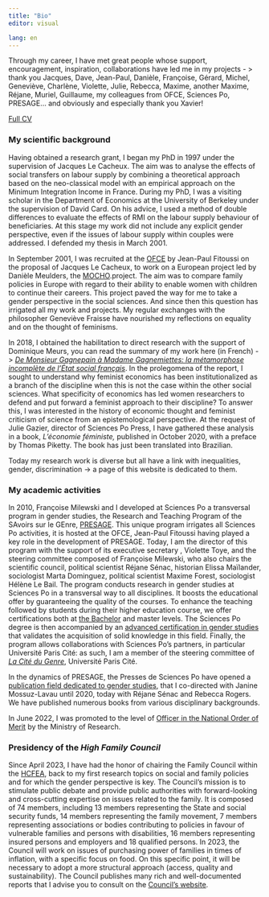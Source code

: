 ```yaml
---
title: "Bio"
editor: visual

lang: en
---
```


Through my career, I have met great people whose support, encouragement, inspiration, collaborations have led me in my projects - \> thank you Jacques, Dave, Jean-Paul, Danièle, Françoise, Gérard, Michel, Geneviève, Charlène, Violette, Julie, Rebecca, Maxime, another Maxime, Réjane, Muriel, Guillaume, my colleagues from OFCE, Sciences Po, PRESAGE... and obviously and especially thank you Xavier!

[Full CV](pdf/CV_2023_EN.pdf)

### My scientific background

Having obtained a research grant, I began my PhD in 1997 under the supervision of Jacques Le Cacheux. The aim was to analyse the effects of social transfers on labour supply by combining a theoretical approach based on the neo-classical model with an empirical approach on the Minimum Integration Income in France. During my PhD, I was a visiting scholar in the Department of Economics at the University of Berkeley under the supervision of David Card. On his advice, I used a method of double differences to evaluate the effects of RMI on the labour supply behaviour of beneficiaries. At this stage my work did not include any explicit gender perspective, even if the issues of labour supply within couples were addressed. I defended my thesis in March 2001.

In September 2001, I was recruited at the [OFCE](https://www.ofce.sciences-po.fr/en/) by Jean-Paul Fitoussi on the proposal of Jacques Le Cacheux, to work on a European project led by Danièle Meulders, the [MOCHO](https://cordis.europa.eu/project/id/HPSE-CT-2001-00096).project. The aim was to compare family policies in Europe with regard to their ability to enable women with children to continue their careers. This project paved the way for me to take a gender perspective in the social sciences. And since then this question has irrigated all my work and projects. My regular exchanges with the philosopher Geneviève Fraisse have nourished my reflections on equality and on the thought of feminisms.

In 2018, I obtained the habilitation to direct research with the support of Dominique Meurs, you can read the summary of my work here (in French) -\> [*De Monsieur Gagnepain à Madame Gagnemiettes: la métamorphose incomplète de l'État social français*](pdf/hdr.pdf). In the prolegomena of the report, I sought to understand why feminist economics has been institutionalized as a branch of the discipline when this is not the case within the other social sciences. What specificity of economics has led women researchers to defend and put forward a feminist approach to their discipline? To answer this, I was interested in the history of economic thought and feminist criticism of science from an epistemological perspective. At the request of Julie Gazier, director of Sciences Po Press, I have gathered these analysis in a book, *L'économie féministe,* published in October 2020, with a preface by Thomas Piketty. The book has just been translated into Brazilian.

Today my research work is diverse but all have a link with inequalities, gender, discrimination -\> a page of this website is dedicated to them.

### My academic activities

In 2010, Françoise Milewski and I developed at Sciences Po a transversal program in gender studies, the Research and Teaching Program of the SAvoirs sur le GEnre, [PRESAGE](https://www.sciencespo.fr/programme-presage/en.html). This unique program irrigates all Sciences Po activities, it is hosted at the OFCE, Jean-Paul Fitoussi having played a key role in the development of PRESAGE. Today, I am the director of this program with the support of its executive secretary , Violette Toye, and the steering committee composed of Françoise Milewski, who also chairs the scientific council, political scientist Réjane Sénac, historian Elissa Maïlander, sociologist Marta Dominguez, political scientist Maxime Forest, sociologist Hélène Le Bail. The program conducts research in gender studies at Sciences Po in a transversal way to all disciplines. It boosts the educational offer by guaranteeing the quality of the courses. To enhance the teaching followed by students during their higher education course, we offer certifications both at [the Bachelor](https://www.sciencespo.fr/programme-presage/en/content/certification-gender-and-equality.html) and master levels. The Sciences Po degree is then accompanied by an [advanced certification in gender studies](https://www.sciencespo.fr/programme-presage/en/content/advanced-certification-gender-studies.html) that validates the acquisition of solid knowledge in this field. Finally, the program allows collaborations with Sciences Po's partners, in particular Université Paris Cité: as such, I am a member of the steering committee of [*La Cité du Genre*](https://citedugenre.fr/fr/), Université Paris Cité.

In the dynamics of PRESAGE, the Presses de Sciences Po have opened a [publication field dedicated to gender studies](https://www.pressesdesciencespo.fr/fr/catalog/?cat_id=494), that I co-directed with Janine Mossuz-Lavau until 2020, today with Réjane Sénac and Rebecca Rogers. We have published numerous books from various disciplinary backgrounds.

In June 2022, I was promoted to the level of [Officer in the National Order of Merit](https://www.legifrance.gouv.fr/jorf/id/JORFTEXT000045940273?init=true&page=1&query=officier+ordre+du+m%C3%A9rite+2022&searchField=ALL&tab_selection=all) by the Ministry of Research.

### Presidency of the  *High Family Council* 

Since April 2023, I have had the honor of chairing the Family Council within the [HCFEA](https://www.hcfea.fr/), back to my first research topics on social and family policies and for which the gender perspective is key. The Council's mission is to stimulate public debate and provide public authorities with forward-looking and cross-cutting expertise on issues related to the family. It is composed of 74 members, including 13 members representing the State and social security funds, 14 members representing the family movement, 7 members representing associations or bodies contributing to policies in favour of vulnerable families and persons with disabilities, 16 members representing insured persons and employers and 18 qualified persons. In 2023, the Council will work on issues of purchasing power of families in times of inflation, with a specific focus on food. On this specific point, it will be necessary to adopt a more structural approach (access, quality and sustainability). The Council publishes many rich and well-documented reports that I advise you to consult on the [Council's website](https://www.hcfea.fr/spip.php?rubrique11).
